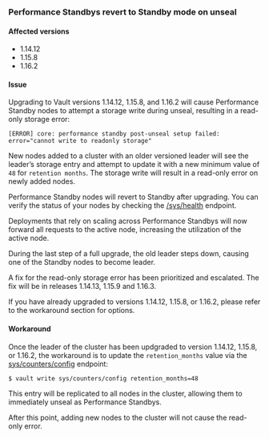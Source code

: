 ### Performance Standbys revert to Standby mode on unseal

#### Affected versions

- 1.14.12
- 1.15.8
- 1.16.2

#### Issue

Upgrading to Vault versions 1.14.12, 1.15.8, and 1.16.2 will cause Performance
Standby nodes to attempt a storage write during unseal, resulting in a read-only
storage error:

```
[ERROR] core: performance standby post-unseal setup failed: error="cannot write to readonly storage"
```

New nodes added to a cluster with an older versioned leader will see the
leader’s storage entry and attempt to update it with a new minimum value of `48`
for `retention months`. The storage write will result in a read-only error on
newly added nodes.

Performance Standby nodes will revert to Standby after upgrading. You can verify
the status of your nodes by checking the
[/sys/health](/vault/api-docs/system/health) endpoint.

Deployments that rely on scaling across Performance Standbys will now forward
all requests to the active node, increasing the utilization of the active node.

<Note title="Post-upgrade cluster membership">
During the last step of a full upgrade, the old leader steps down, causing one
of the Standby nodes to become leader.
</Note>

A fix for the read-only storage error has been prioritized and escalated. The
fix will be in releases 1.14.13, 1.15.9 and 1.16.3.

<Warning title="Important">
If you have already upgraded to versions 1.14.12, 1.15.8, or 1.16.2, please
refer to the workaround section for options.
</Warning>

#### Workaround

Once the leader of the cluster has been updgraded to version 1.14.12, 1.15.8, or
1.16.2, the workaround is to update the `retention_months` value via the
[sys/counters/config](/vault/api-docs/sys/counters/config) endpoint:
```shell
$ vault write sys/counters/config retention_months=48
```
This entry will be replicated to all nodes in the cluster, allowing them to
immediately unseal as Performance Standbys.

After this point, adding new nodes to the cluster will not cause the read-only
error.


